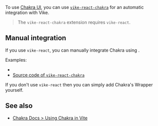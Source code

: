 
To use [Chakra UI](https://www.chakra-ui.com/), you can use [`vike-react-chakra`](https://github.com/vikejs/vike-react/tree/main/packages/vike-react-chakra) for an automatic integration with Vike.

> The `vike-react-chakra` extension requires <Link href="/vike-react">`vike-react`</Link>.


## Manual integration

If you use <Link href="/vike-react">`vike-react`</Link>, you can manually integrate Chakra using <Link href="/Wrapper" doNotInferSectionTitle />.

Examples:
 - <Example timestamp="2024.11" repo="phonzammi/vike-react-chakra-ui-example" />
 - [Source code of `vike-react-chakra`](https://github.com/vikejs/vike-react/blob/main/packages/vike-react-chakra/Wrapper.tsx)

If you don't use `vike-react` then you can simply add Chakra's Wrapper yourself.


## See also

- [Chakra Docs > Using Chakra in Vite](https://www.chakra-ui.com/docs/get-started/frameworks/vite#setup-provider)
